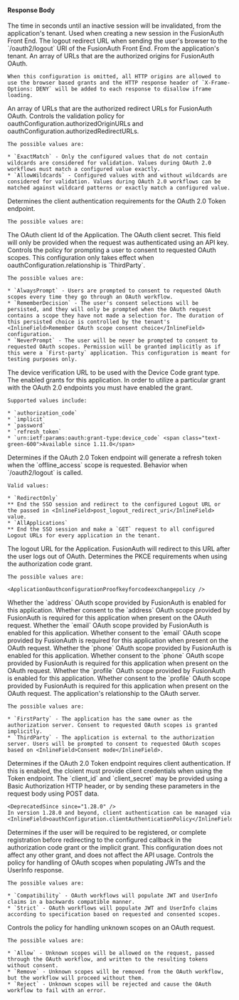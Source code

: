 
#### Response Body

<APIBlock>
  <APIField name="httpSessionMaxInactiveInterval" type="Integer">
    The time in seconds until an inactive session will be invalidated, from the application's tenant. Used when creating a new session in the FusionAuth Front End.
  </APIField>
  <APIField name="logoutURL" type="String">
    The logout redirect URL when sending the user's browser to the `/oauth2/logout` URI of the FusionAuth Front End. From the application's tenant.
  </APIField>
  <APIField name="oauthConfiguration.authorizedOriginURLs" type="Array<String>">
    An array of URLs that are the authorized origins for FusionAuth OAuth.

    When this configuration is omitted, all HTTP origins are allowed to use the browser based grants and the HTTP response header of `X-Frame-Options: DENY` will be added to each response to disallow iframe loading.
  </APIField>
  <APIField name="oauthConfiguration.authorizedRedirectURLs" type="Array<String>">
    An array of URLs that are the authorized redirect URLs for FusionAuth OAuth.
  </APIField>
  <APIField name="oauthConfiguration.authorizedURLValidationPolicy" since="1.43.0">
    Controls the validation policy for <InlineField>oauthConfiguration.authorizedOriginURLs</InlineField> and <InlineField>oauthConfiguration.authorizedRedirectURLs</InlineField>.

    The possible values are:

    * `ExactMatch` - Only the configured values that do not contain wildcards are considered for validation. Values during OAuth 2.0 workflows must match a configured value exactly.
    * `AllowWildcards` - Configured values with and without wildcards are considered for validation. Values during OAuth 2.0 workflows can be matched against wildcard patterns or exactly match a configured value.
  </APIField>
  <APIField name="oauthConfiguration.clientAuthenticationPolicy" type="String" since="1.28.0">
    Determines the client authentication requirements for the OAuth 2.0 Token endpoint.

    The possible values are:

<ApplicationOauthconfigurationClientauthenticationpolicy />
  </APIField>
  <APIField name="oauthConfiguration.clientId" type="String">
    The OAuth client Id of the Application.
  </APIField>
  <APIField name="oauthConfiguration.clientSecret" type="String">
    The OAuth client secret.
    This field will only be provided when the request was authenticated using an API key.
  </APIField>
  <APIField name="oauthConfiguration.consentMode" type="String" since="1.50.0">
    Controls the policy for prompting a user to consent to requested OAuth scopes. This configuration only takes effect when <InlineField>oauthConfiguration.relationship</InlineField> is `ThirdParty`.

    The possible values are:

    * `AlwaysPrompt` - Users are prompted to consent to requested OAuth scopes every time they go through an OAuth workflow.
    * `RememberDecision` - The user's consent selections will be persisted, and they will only be prompted when the OAuth request contains a scope they have not made a selection for. The duration of this persisted choice is controlled by the tenant's <InlineField>Remember OAuth scope consent choice</InlineField> configuration.
    * `NeverPrompt` - The user will be never be prompted to consent to requested OAuth scopes. Permission will be granted implicitly as if this were a `First-party` application. This configuration is meant for testing purposes only.
  </APIField>
  <APIField name="oauthConfiguration.deviceVerificationURL" type="String" since="1.11.0">
    The device verification URL to be used with the Device Code grant type.
  </APIField>
  <APIField name="oauthConfiguration.enabledGrants" type="Array<String>" since="1.5.0">
    The enabled grants for this application. In order to utilize a particular grant with the OAuth 2.0 endpoints you must have enabled the grant.

    Supported values include:

    * `authorization_code`
    * `implicit`
    * `password`
    * `refresh_token`
    * `urn:ietf:params:oauth:grant-type:device_code` <span class="text-green-600">Available since 1.11.0</span>
  </APIField>
  <APIField name="oauthConfiguration.generateRefreshTokens" type="Boolean" since="1.3.0">
    Determines if the OAuth 2.0 Token endpoint will generate a refresh token when the `offline_access` scope is requested.
  </APIField>
  <APIField name="oauthConfiguration.logoutBehavior" type="String" since="1.11.0">
    Behavior when `/oauth2/logout` is called.

    Valid values:

    * `RedirectOnly`
    ** End the SSO session and redirect to the configured Logout URL or the passed in <InlineField>post_logout_redirect_uri</InlineField> value.
    * `AllApplications`
    ** End the SSO session and make a `GET` request to all configured Logout URLs for every application in the tenant.
  </APIField>
  <APIField name="oauthConfiguration.logoutURL" type="String">
    The logout URL for the Application. FusionAuth will redirect to this URL after the user logs out of OAuth.
  </APIField>
  <APIField name="oauthConfiguration.proofKeyForCodeExchangePolicy" type="String" since="1.28.0">
    Determines the PKCE requirements when using the authorization code grant.

    The possible values are:

    <ApplicationOauthconfigurationProofkeyforcodeexchangepolicy />
  </APIField>
  <APIField name="oauthConfiguration.providedScopePolicy.address.enabled" type="Boolean" since="1.50.0">
    Whether the `address` OAuth scope provided by FusionAuth is enabled for this application.
  </APIField>
  <APIField name="oauthConfiguration.providedScopePolicy.address.required" type="Boolean" since="1.50.0">
    Whether consent to the `address` OAuth scope provided by FusionAuth is required for this application when present on the OAuth request.
  </APIField>
  <APIField name="oauthConfiguration.providedScopePolicy.email.enabled" type="Boolean" since="1.50.0">
    Whether the `email` OAuth scope provided by FusionAuth is enabled for this application.
  </APIField>
  <APIField name="oauthConfiguration.providedScopePolicy.email.required" type="Boolean" since="1.50.0">
    Whether consent to the `email` OAuth scope provided by FusionAuth is required for this application when present on the OAuth request.
  </APIField>
  <APIField name="oauthConfiguration.providedScopePolicy.phone.enabled" type="Boolean" since="1.50.0">
    Whether the `phone` OAuth scope provided by FusionAuth is enabled for this application.
  </APIField>
  <APIField name="oauthConfiguration.providedScopePolicy.phone.required" type="Boolean" since="1.50.0">
    Whether consent to the `phone` OAuth scope provided by FusionAuth is required for this application when present on the OAuth request.
  </APIField>
  <APIField name="oauthConfiguration.providedScopePolicy.profile.enabled" type="Boolean" since="1.50.0">
    Whether the `profile` OAuth scope provided by FusionAuth is enabled for this application.
  </APIField>
  <APIField name="oauthConfiguration.providedScopePolicy.profile.required" type="Boolean" since="1.50.0">
    Whether consent to the `profile` OAuth scope provided by FusionAuth is required for this application when present on the OAuth request.
  </APIField>
  <APIField name="oauthConfiguration.relationship" type="String" since="1.50.0">
    The application's relationship to the OAuth server.

    The possible values are:

    * `FirstParty` - The application has the same owner as the authorization server. Consent to requested OAuth scopes is granted implicitly.
    * `ThirdParty` - The application is external to the authorization server. Users will be prompted to consent to requested OAuth scopes based on <InlineField>Consent mode</InlineField>.
  </APIField>
  <APIField name="oauthConfiguration.requireClientAuthentication" type="Boolean" since="1.3.0" deprecated>
    Determines if the OAuth 2.0 Token endpoint requires client authentication. If this is enabled, the cloient must provide client credentials when using the Token endpoint. The `client_id` and `client_secret` may be provided using a Basic Authorization HTTP header, or by sending these parameters in the request body using POST data.

    <DeprecatedSince since="1.28.0" />
    In version 1.28.0 and beyond, client authentication can be managed via <InlineField>oauthConfiguration.clientAuthenticationPolicy</InlineField>.
  </APIField>
  <APIField name="oauthConfiguration.requireRegistration" type="Boolean" since="1.28.0">
    Determines if the user will be required to be registered, or complete registration before redirecting to the configured callback in the authorization code grant or the implicit grant. This configuration does not affect any other grant, and does not affect the API usage.
  </APIField>
  <APIField name="oauthConfiguration.scopeHandlingPolicy" type="String" since="1.50.0">
    Controls the policy for handling of OAuth scopes when populating JWTs and the UserInfo response.

    The possible values are:

    * `Compatibility` - OAuth workflows will populate JWT and UserInfo claims in a backwards compatible manner.
    * `Strict` - OAuth workflows will populate JWT and UserInfo claims according to specification based on requested and consented scopes.
  </APIField>
  <APIField name="oauthConfiguration.unknownScopePolicy" type="String" since="1.50.0">
    Controls the policy for handling unknown scopes on an OAuth request.

    The possible values are:

    * `Allow` - Unknown scopes will be allowed on the request, passed through the OAuth workflow, and written to the resulting tokens without consent.
    * `Remove` - Unknown scopes will be removed from the OAuth workflow, but the workflow will proceed without them.
    * `Reject` - Unknown scopes will be rejected and cause the OAuth workflow to fail with an error.
  </APIField>
</APIBlock>

<JSON title="Example Response JSON" src="applications/oauth-configuration/response.json" />
